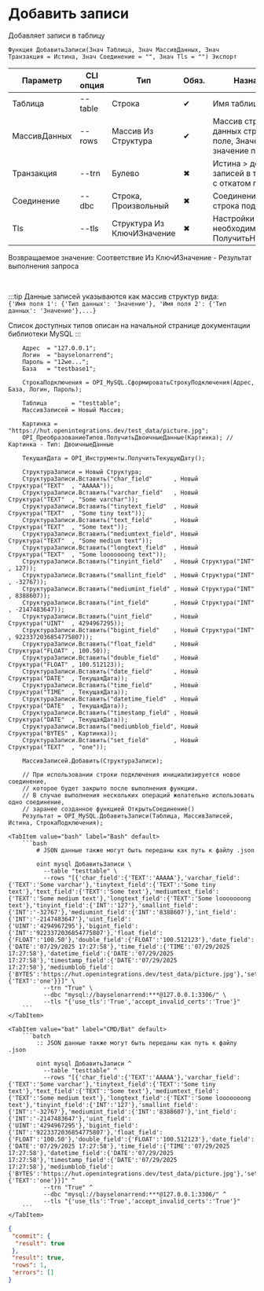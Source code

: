 ﻿---
sidebar_position: 10
description: Добавить записи и другие функции для работы с MySQL в Открытом пакете интеграций - бесплатной open-source библиотеке интеграций для 1С:Предприятие 8, OneScript и CLI
keywords: [1C, 1С, 1С:Предприятие, 1С:Предприятие 8.3, API, Интеграция, Сервисы, Обмен, OneScript, CLI, MySQL]
---


# Добавить записи
 Добавляет записи в таблицу



`Функция ДобавитьЗаписи(Знач Таблица, Знач МассивДанных, Знач Транзакция = Истина, Знач Соединение = "", Знач Tls = "") Экспорт`

  | Параметр | CLI опция | Тип | Обяз. | Назначение |
  |-|-|-|-|-|
  | Таблица | --table | Строка | &#x2714; | Имя таблицы |
  | МассивДанных | --rows | Массив Из Структура | &#x2714; | Массив структур данных строк: Ключ > поле, Значение > значение поля |
  | Транзакция | --trn | Булево | &#x2716; | Истина > добавление записей в транзакции с откатом при ошибке |
  | Соединение | --dbc | Строка, Произвольный | &#x2716; | Соединение или строка подключения |
  | Tls | --tls | Структура Из КлючИЗначение | &#x2716; | Настройки TLS, если необходимо. См. ПолучитьНастройкиTls |

  
  Возвращаемое значение:   Соответствие Из КлючИЗначение - Результат выполнения запроса

<br/>

:::tip
Данные записей указываются как массив структур вида:<br/>`{'Имя поля 1': {'Тип данных': 'Значение'}, 'Имя поля 2': {'Тип данных': 'Значение'},...}`

Список доступных типов описан на начальной странице документации библиотеки MySQL
:::
<br/>



```bsl title="Пример использования для 1С:Предприятие/OneScript"
    Адрес  = "127.0.0.1";
    Логин  = "bayselonarrend";
    Пароль = "12we...";
    База   = "testbase1";

    СтрокаПодключения = OPI_MySQL.СформироватьСтрокуПодключения(Адрес, База, Логин, Пароль);

    Таблица       = "testtable";
    МассивЗаписей = Новый Массив;

    Картинка = "https://hut.openintegrations.dev/test_data/picture.jpg";
    OPI_ПреобразованиеТипов.ПолучитьДвоичныеДанные(Картинка); // Картинка - Тип: ДвоичныеДанные

    ТекущаяДата = OPI_Инструменты.ПолучитьТекущуюДату();

    СтруктураЗаписи = Новый Структура;
    СтруктураЗаписи.Вставить("char_field"      , Новый Структура("TEXT"  , "AAAAA"));
    СтруктураЗаписи.Вставить("varchar_field"   , Новый Структура("TEXT"  , "Some varchar"));
    СтруктураЗаписи.Вставить("tinytext_field"  , Новый Структура("TEXT"  , "Some tiny text"));
    СтруктураЗаписи.Вставить("text_field"      , Новый Структура("TEXT"  , "Some text"));
    СтруктураЗаписи.Вставить("mediumtext_field", Новый Структура("TEXT"  , "Some medium text"));
    СтруктураЗаписи.Вставить("longtext_field"  , Новый Структура("TEXT"  , "Some looooooong text"));
    СтруктураЗаписи.Вставить("tinyint_field"   , Новый Структура("INT"   , 127));
    СтруктураЗаписи.Вставить("smallint_field"  , Новый Структура("INT"   , -32767));
    СтруктураЗаписи.Вставить("mediumint_field" , Новый Структура("INT"   , 8388607));
    СтруктураЗаписи.Вставить("int_field"       , Новый Структура("INT"   , -2147483647));
    СтруктураЗаписи.Вставить("uint_field"      , Новый Структура("UINT"  , 4294967295));
    СтруктураЗаписи.Вставить("bigint_field"    , Новый Структура("INT"   , 9223372036854775807));
    СтруктураЗаписи.Вставить("float_field"     , Новый Структура("FLOAT" , 100.50));
    СтруктураЗаписи.Вставить("double_field"    , Новый Структура("FLOAT" , 100.512123));
    СтруктураЗаписи.Вставить("date_field"      , Новый Структура("DATE"  , ТекущаяДата));
    СтруктураЗаписи.Вставить("time_field"      , Новый Структура("TIME"  , ТекущаяДата));
    СтруктураЗаписи.Вставить("datetime_field"  , Новый Структура("DATE"  , ТекущаяДата));
    СтруктураЗаписи.Вставить("timestamp_field" , Новый Структура("DATE"  , ТекущаяДата));
    СтруктураЗаписи.Вставить("mediumblob_field", Новый Структура("BYTES" , Картинка));
    СтруктураЗаписи.Вставить("set_field"       , Новый Структура("TEXT"  , "one"));

    МассивЗаписей.Добавить(СтруктураЗаписи);

    // При использовании строки подключения инициализируется новое соединение,
    // которое будет закрыто после выполнения функции.
    // В случае выполнения нескольких операций желательно использовать одно соединение,
    // заранее созданное функцией ОткрытьСоединение()
    Результат = OPI_MySQL.ДобавитьЗаписи(Таблица, МассивЗаписей, Истина, СтрокаПодключения);
```
    

 <Tabs>
  
    <TabItem value="bash" label="Bash" default>
        ```bash
            # JSON данные также могут быть переданы как путь к файлу .json
            
            oint mysql ДобавитьЗаписи \
              --table "testtable" \
              --rows "[{'char_field':{'TEXT':'AAAAA'},'varchar_field':{'TEXT':'Some varchar'},'tinytext_field':{'TEXT':'Some tiny text'},'text_field':{'TEXT':'Some text'},'mediumtext_field':{'TEXT':'Some medium text'},'longtext_field':{'TEXT':'Some looooooong text'},'tinyint_field':{'INT':'127'},'smallint_field':{'INT':'-32767'},'mediumint_field':{'INT':'8388607'},'int_field':{'INT':'-2147483647'},'uint_field':{'UINT':'4294967295'},'bigint_field':{'INT':'9223372036854775807'},'float_field':{'FLOAT':'100.50'},'double_field':{'FLOAT':'100.512123'},'date_field':{'DATE':'07/29/2025 17:27:58'},'time_field':{'TIME':'07/29/2025 17:27:58'},'datetime_field':{'DATE':'07/29/2025 17:27:58'},'timestamp_field':{'DATE':'07/29/2025 17:27:58'},'mediumblob_field':{'BYTES':'https://hut.openintegrations.dev/test_data/picture.jpg'},'set_field':{'TEXT':'one'}}]" \
              --trn "True" \
              --dbc "mysql://bayselonarrend:***@127.0.0.1:3306/" \
              --tls "{'use_tls':'True','accept_invalid_certs':'True'}"
        ```
    </TabItem>
  
    <TabItem value="bat" label="CMD/Bat" default>
        ```batch
            :: JSON данные также могут быть переданы как путь к файлу .json
            
            oint mysql ДобавитьЗаписи ^
              --table "testtable" ^
              --rows "[{'char_field':{'TEXT':'AAAAA'},'varchar_field':{'TEXT':'Some varchar'},'tinytext_field':{'TEXT':'Some tiny text'},'text_field':{'TEXT':'Some text'},'mediumtext_field':{'TEXT':'Some medium text'},'longtext_field':{'TEXT':'Some looooooong text'},'tinyint_field':{'INT':'127'},'smallint_field':{'INT':'-32767'},'mediumint_field':{'INT':'8388607'},'int_field':{'INT':'-2147483647'},'uint_field':{'UINT':'4294967295'},'bigint_field':{'INT':'9223372036854775807'},'float_field':{'FLOAT':'100.50'},'double_field':{'FLOAT':'100.512123'},'date_field':{'DATE':'07/29/2025 17:27:58'},'time_field':{'TIME':'07/29/2025 17:27:58'},'datetime_field':{'DATE':'07/29/2025 17:27:58'},'timestamp_field':{'DATE':'07/29/2025 17:27:58'},'mediumblob_field':{'BYTES':'https://hut.openintegrations.dev/test_data/picture.jpg'},'set_field':{'TEXT':'one'}}]" ^
              --trn "True" ^
              --dbc "mysql://bayselonarrend:***@127.0.0.1:3306/" ^
              --tls "{'use_tls':'True','accept_invalid_certs':'True'}"
        ```
    </TabItem>
</Tabs>


```json title="Результат"
{
 "commit": {
  "result": true
 },
 "result": true,
 "rows": 1,
 "errors": []
}
```
